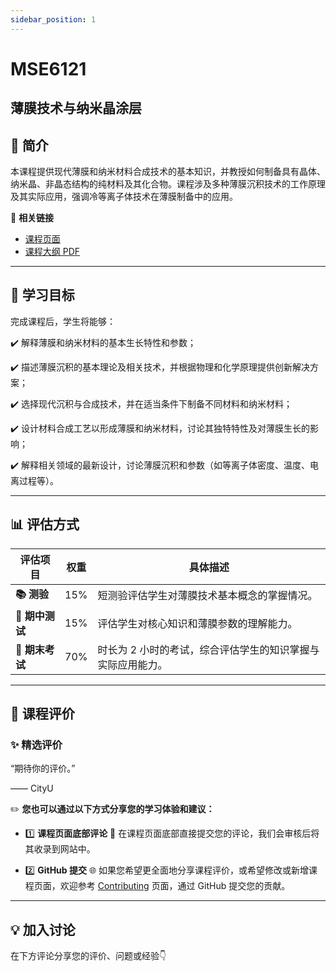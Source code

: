 ```yaml
---
sidebar_position: 1
---
```


# MSE6121
## 薄膜技术与纳米晶涂层

## **📘 简介**
本课程提供现代薄膜和纳米材料合成技术的基本知识，并教授如何制备具有晶体、纳米晶、非晶态结构的纯材料及其化合物。课程涉及多种薄膜沉积技术的工作原理及其实际应用，强调冷等离子体技术在薄膜制备中的应用。

🔗 **相关链接**
- [课程页面](https://www.cityu.edu.hk/catalogue/pg/202425/course/MSE6121.htm)
- [课程大纲 PDF](https://www.cityu.edu.hk/catalogue/pg/202425/course/MSE6121.pdf)

---

## **🎯 学习目标**

完成课程后，学生将能够：

✔️ 解释薄膜和纳米材料的基本生长特性和参数；

✔️ 描述薄膜沉积的基本理论及相关技术，并根据物理和化学原理提供创新解决方案；

✔️ 选择现代沉积与合成技术，并在适当条件下制备不同材料和纳米材料；

✔️ 设计材料合成工艺以形成薄膜和纳米材料，讨论其独特特性及对薄膜生长的影响；

✔️ 解释相关领域的最新设计，讨论薄膜沉积和参数（如等离子体密度、温度、电离过程等）。

---

## **📊 评估方式**

| **评估项目**          | **权重** | **具体描述**                                                                                       |
|----------------------|---------|---------------------------------------------------------------------------------------------------|
| **📚 测验**            | 15%     | 短测验评估学生对薄膜技术基本概念的掌握情况。                                                      |
| **📖 期中测试**        | 15%     | 评估学生对核心知识和薄膜参数的理解能力。                                                           |
| **📖 期末考试**        | 70%     | 时长为 2 小时的考试，综合评估学生的知识掌握与实际应用能力。                                        |

---

## **💬 课程评价**

### ✨ **精选评价**
<div className={commentStyles.commentBox}>
    <p className={commentStyles.commentText}>
        “期待你的评价。”
    </p>
    <p className={commentStyles.commentAuthor}>—— CityU</p>
</div>

✏️ **您也可以通过以下方式分享您的学习体验和建议：**

- 1️⃣ **课程页面底部评论**
💬 在课程页面底部直接提交您的评论，我们会审核后将其收录到网站中。

- 2️⃣ **GitHub 提交**
🌐 如果您希望更全面地分享课程评价，或希望修改或新增课程页面，欢迎参考 [Contributing](https://penjc.github.io/cityU-navigator/contributing) 页面，通过 GitHub 提交您的贡献。

---

## **💡 加入讨论**

在下方评论分享您的评价、问题或经验👇
<Utterances />